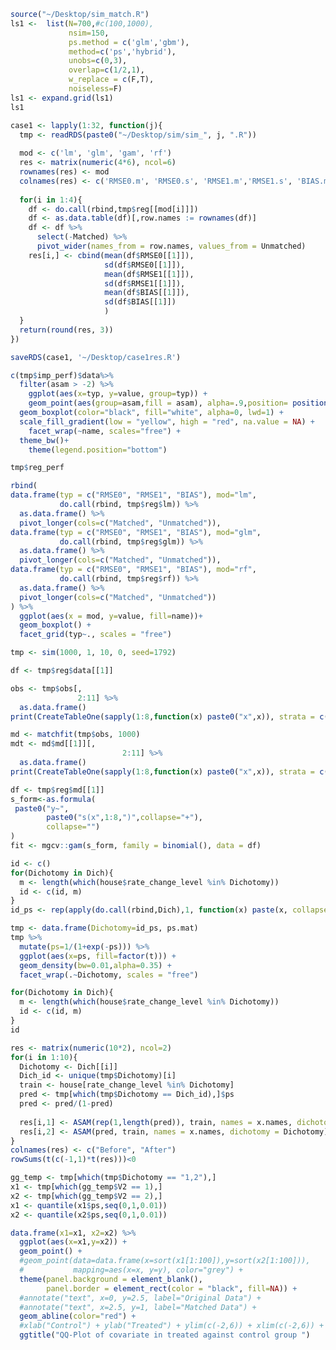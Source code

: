 

```r
source("~/Desktop/sim_match.R")
ls1 <-  list(N=700,#c(100,1000),
             nsim=150,
             ps.method = c('glm','gbm'),
             method=c('ps','hybrid'),
             unobs=c(0,3),
             overlap=c(1/2,1),
             w_replace = c(F,T),
             noiseless=F)
ls1 <- expand.grid(ls1)
ls1
```




```r
case1 <- lapply(1:32, function(j){
  tmp <- readRDS(paste0("~/Desktop/sim/sim_", j, ".R"))
  
  mod <- c('lm', 'glm', 'gam', 'rf')
  res <- matrix(numeric(4*6), ncol=6)
  rownames(res) <- mod
  colnames(res) <- c('RMSE0.m', 'RMSE0.s', 'RMSE1.m','RMSE1.s', 'BIAS.m','BIAS.s')
  
  for(i in 1:4){
    df <- do.call(rbind,tmp$reg[[mod[i]]])
    df <- as.data.table(df)[,row.names := rownames(df)]
    df <- df %>% 
      select(-Matched) %>%
      pivot_wider(names_from = row.names, values_from = Unmatched)
    res[i,] <- cbind(mean(df$RMSE0[[1]]),
                     sd(df$RMSE0[[1]]),
                     mean(df$RMSE1[[1]]),
                     sd(df$RMSE1[[1]]),
                     mean(df$BIAS[[1]]),
                     sd(df$BIAS[[1]])
                     )
  }
  return(round(res, 3))
})

saveRDS(case1, '~/Desktop/case1res.R')

```















```r
c(tmp$imp_perf)$data%>% 
  filter(asam > -2) %>% 
    ggplot(aes(x=typ, y=value, group=typ)) +
    geom_point(aes(group=asam,fill = asam), alpha=.9,position= position_dodge(0.55),size=2, shape = 21)+
  geom_boxplot(color="black", fill="white", alpha=0, lwd=1) +
  scale_fill_gradient(low = "yellow", high = "red", na.value = NA) +
    facet_wrap(~name, scales="free") +
  theme_bw()+
    theme(legend.position="bottom")
```


```r
tmp$reg_perf
```



```r
rbind(
data.frame(typ = c("RMSE0", "RMSE1", "BIAS"), mod="lm",
           do.call(rbind, tmp$reg$lm)) %>% 
  as.data.frame() %>% 
  pivot_longer(cols=c("Matched", "Unmatched")),
data.frame(typ = c("RMSE0", "RMSE1", "BIAS"), mod="glm",
           do.call(rbind, tmp$reg$glm)) %>% 
  as.data.frame() %>% 
  pivot_longer(cols=c("Matched", "Unmatched")),
data.frame(typ = c("RMSE0", "RMSE1", "BIAS"), mod="rf",
           do.call(rbind, tmp$reg$rf)) %>% 
  as.data.frame() %>% 
  pivot_longer(cols=c("Matched", "Unmatched"))
) %>% 
  ggplot(aes(x = mod, y=value, fill=name))+
  geom_boxplot() +
  facet_grid(typ~., scales = "free")
```



```r
tmp <- sim(1000, 1, 10, 0, seed=1792)
```

```r
df <- tmp$reg$data[[1]]
```


```r
obs <- tmp$obs[,
               2:11] %>% 
  as.data.frame()
print(CreateTableOne(sapply(1:8,function(x) paste0("x",x)), strata = c("t"), data=obs, test=F, smd = T), smd=T)
```

```r
md <- matchfit(tmp$obs, 1000)
mdt <- md$md[[1]][,
                         2:11] %>% 
  as.data.frame()
print(CreateTableOne(sapply(1:8,function(x) paste0("x",x)), strata = c("t"), data=mdt, test=F, smd = T), smd=T)
```


```r
df <- tmp$reg$md[[1]]
s_form<-as.formula(
 paste0("y~",
        paste0("s(x",1:8,")",collapse="+"),
        collapse="")
)
fit <- mgcv::gam(s_form, family = binomial(), data = df)
```



```r
id <- c()
for(Dichotomy in Dich){
  m <- length(which(house$rate_change_level %in% Dichotomy)) 
  id <- c(id, m)
}
id_ps <- rep(apply(do.call(rbind,Dich),1, function(x) paste(x, collapse = ",")), id)

tmp <- data.frame(Dichotomy=id_ps, ps.mat)
tmp %>% 
  mutate(ps=1/(1+exp(-ps))) %>% 
  ggplot(aes(x=ps, fill=factor(t))) +
  geom_density(bw=0.01,alpha=0.35) +
  facet_wrap(.~Dichotomy, scales = "free")
```









```r
for(Dichotomy in Dich){
  m <- length(which(house$rate_change_level %in% Dichotomy)) 
  id <- c(id, m)
}
id
```



```r
res <- matrix(numeric(10*2), ncol=2)
for(i in 1:10){
  Dichotomy <- Dich[[i]]
  Dich_id <- unique(tmp$Dichotomy)[i]
  train <- house[rate_change_level %in% Dichotomy]
  pred <- tmp[which(tmp$Dichotomy == Dich_id),]$ps
  pred <- pred/(1-pred)
  
  res[i,1] <- ASAM(rep(1,length(pred)), train, names = x.names, dichotomy = Dichotomy)
  res[i,2] <- ASAM(pred, train, names = x.names, dichotomy = Dichotomy)
}
colnames(res) <- c("Before", "After")
rowSums(t(c(-1,1)*t(res)))<0
```


```r
gg_temp <- tmp[which(tmp$Dichotomy == "1,2"),]
x1 <- tmp[which(gg_temp$V2 == 1),]
x2 <- tmp[which(gg_temp$V2 == 2),]
x1 <- quantile(x1$ps,seq(0,1,0.01))
x2 <- quantile(x2$ps,seq(0,1,0.01))

data.frame(x1=x1, x2=x2) %>% 
  ggplot(aes(x=x1,y=x2)) +
  geom_point() +
  #geom_point(data=data.frame(x=sort(x1[1:100]),y=sort(x2[1:100])),
  #           mapping=aes(x=x, y=y), color="grey") +
  theme(panel.background = element_blank(),
        panel.border = element_rect(color = "black", fill=NA)) +
  #annotate("text", x=0, y=2.5, label="Original Data") +
  #annotate("text", x=2.5, y=1, label="Matched Data") +
  geom_abline(color="red") +
  #xlab("Control") + ylab("Treated") + ylim(c(-2,6)) + xlim(c(-2,6)) +
  ggtitle("QQ-Plot of covariate in treated against control group ")
```

